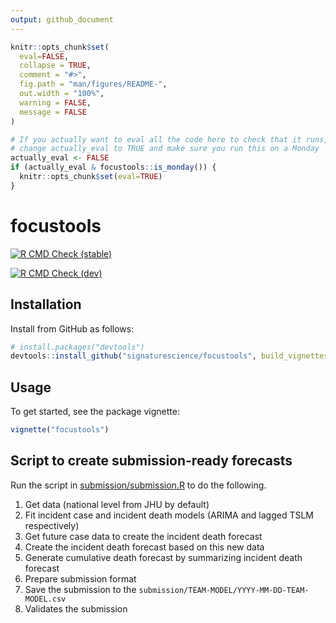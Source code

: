 ```yaml
---
output: github_document
---
```


<!-- README.md is generated from README.Rmd. Please edit that file -->

```r
knitr::opts_chunk$set(
  eval=FALSE,
  collapse = TRUE,
  comment = "#>",
  fig.path = "man/figures/README-",
  out.width = "100%",
  warning = FALSE,
  message = FALSE
)
```

```r
# If you actually want to eval all the code here to check that it runs,
# change actually_eval to TRUE and make sure you run this on a Monday
actually_eval <- FALSE
if (actually_eval & focustools::is_monday()) {
  knitr::opts_chunk$set(eval=TRUE)
}
```


# focustools

<!-- badges: start -->
[![R CMD Check (stable)](https://github.com/signaturescience/focustools/workflows/R-CMD-check-stable/badge.svg)](https://github.com/signaturescience/focustools/actions)

[![R CMD Check (dev)](https://github.com/signaturescience/focustools/workflows/R-CMD-check-dev/badge.svg)](https://github.com/signaturescience/focustools/actions)

<!-- badges: end -->

## Installation

Install from GitHub as follows:

``` r
# install.packages("devtools")
devtools::install_github("signaturescience/focustools", build_vignettes = FALSE)
```

## Usage

To get started, see the package vignette:

```r
vignette("focustools")
```


## Script to create submission-ready forecasts

Run the script in [submission/submission.R](submission/submission.R)  to do the following.

1. Get data (national level from JHU by default)
1. Fit incident case and incident death models (ARIMA and lagged TSLM respectively)
1. Get future case data to create the incident death forecast
1. Create the incident death forecast based on this new data
1. Generate cumulative death forecast by summarizing incident death forecast
1. Prepare submission format
1. Save the submission to the `submission/TEAM-MODEL/YYYY-MM-DD-TEAM-MODEL.csv`
1. Validates the submission


